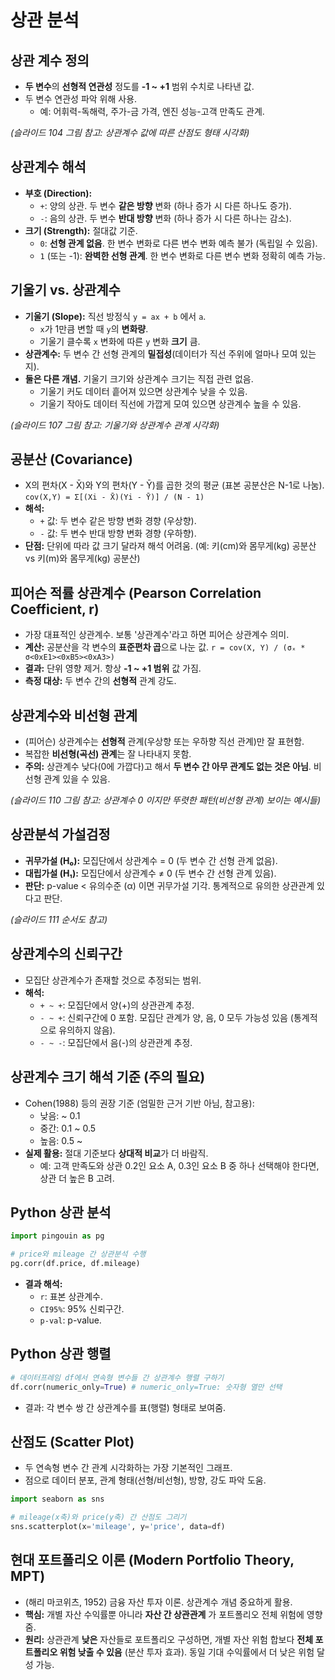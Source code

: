 # 상관 분석

## 상관 계수 정의

*   **두 변수**의 **선형적 연관성** 정도를 **-1 ~ +1** 범위 수치로 나타낸 값.
*   두 변수 연관성 파악 위해 사용.
    *   예: 어휘력-독해력, 주가-금 가격, 엔진 성능-고객 만족도 관계.

*(슬라이드 104 그림 참고: 상관계수 값에 따른 산점도 형태 시각화)*

## 상관계수 해석

*   **부호 (Direction):**
    *   `+`: 양의 상관. 두 변수 **같은 방향** 변화 (하나 증가 시 다른 하나도 증가).
    *   `-`: 음의 상관. 두 변수 **반대 방향** 변화 (하나 증가 시 다른 하나는 감소).
*   **크기 (Strength):** 절대값 기준.
    *   `0`: **선형 관계 없음**. 한 변수 변화로 다른 변수 변화 예측 불가 (독립일 수 있음).
    *   `1` (또는 -1): **완벽한 선형 관계**. 한 변수 변화로 다른 변수 변화 정확히 예측 가능.

## 기울기 vs. 상관계수

*   **기울기 (Slope):** 직선 방정식 `y = ax + b` 에서 `a`.
    *   `x`가 1만큼 변할 때 `y`의 **변화량**.
    *   기울기 클수록 `x` 변화에 따른 `y` 변화 **크기** 큼.
*   **상관계수:** 두 변수 간 선형 관계의 **밀접성**(데이터가 직선 주위에 얼마나 모여 있는지).
*   **둘은 다른 개념.** 기울기 크기와 상관계수 크기는 직접 관련 없음.
    *   기울기 커도 데이터 흩어져 있으면 상관계수 낮을 수 있음.
    *   기울기 작아도 데이터 직선에 가깝게 모여 있으면 상관계수 높을 수 있음.

*(슬라이드 107 그림 참고: 기울기와 상관계수 관계 시각화)*

## 공분산 (Covariance)

*   X의 편차(X - X̄)와 Y의 편차(Y - Ȳ)를 곱한 것의 평균 (표본 공분산은 N-1로 나눔).
    `cov(X,Y) = Σ[(Xi - X̄)(Yi - Ȳ)] / (N - 1)`
*   **해석:**
    *   `+` 값: 두 변수 같은 방향 변화 경향 (우상향).
    *   `-` 값: 두 변수 반대 방향 변화 경향 (우하향).
*   **단점:** 단위에 따라 값 크기 달라져 해석 어려움. (예: 키(cm)와 몸무게(kg) 공분산 vs 키(m)와 몸무게(kg) 공분산)

## 피어슨 적률 상관계수 (Pearson Correlation Coefficient, r)

*   가장 대표적인 상관계수. 보통 '상관계수'라고 하면 피어슨 상관계수 의미.
*   **계산:** 공분산을 각 변수의 **표준편차 곱**으로 나눈 값.
    `r = cov(X, Y) / (σₓ * σ<0xE1><0xB5><0xA3>)`
*   **결과:** 단위 영향 제거. 항상 **-1 ~ +1 범위** 값 가짐.
*   **측정 대상:** 두 변수 간의 **선형적** 관계 강도.

## 상관계수와 비선형 관계

*   (피어슨) 상관계수는 **선형적** 관계(우상향 또는 우하향 직선 관계)만 잘 표현함.
*   복잡한 **비선형(곡선) 관계**는 잘 나타내지 못함.
*   **주의:** 상관계수 낮다(0에 가깝다)고 해서 **두 변수 간 아무 관계도 없는 것은 아님**. 비선형 관계 있을 수 있음.

*(슬라이드 110 그림 참고: 상관계수 0 이지만 뚜렷한 패턴(비선형 관계) 보이는 예시들)*

## 상관분석 가설검정

*   **귀무가설 (H₀):** 모집단에서 상관계수 = 0 (두 변수 간 선형 관계 없음).
*   **대립가설 (H₁):** 모집단에서 상관계수 ≠ 0 (두 변수 간 선형 관계 있음).
*   **판단:** p-value < 유의수준 (α) 이면 귀무가설 기각. 통계적으로 유의한 상관관계 있다고 판단.

*(슬라이드 111 순서도 참고)*

## 상관계수의 신뢰구간

*   모집단 상관계수가 존재할 것으로 추정되는 범위.
*   **해석:**
    *   `+ ~ +`: 모집단에서 양(+)의 상관관계 추정.
    *   `- ~ +`: 신뢰구간에 0 포함. 모집단 관계가 양, 음, 0 모두 가능성 있음 (통계적으로 유의하지 않음).
    *   `- ~ -`: 모집단에서 음(-)의 상관관계 추정.

## 상관계수 크기 해석 기준 (주의 필요)

*   Cohen(1988) 등의 권장 기준 (엄밀한 근거 기반 아님, 참고용):
    *   낮음: ~ 0.1
    *   중간: 0.1 ~ 0.5
    *   높음: 0.5 ~
*   **실제 활용:** 절대 기준보다 **상대적 비교**가 더 바람직.
    *   예: 고객 만족도와 상관 0.2인 요소 A, 0.3인 요소 B 중 하나 선택해야 한다면, 상관 더 높은 B 고려.

## Python 상관 분석

```python
import pingouin as pg

# price와 mileage 간 상관분석 수행
pg.corr(df.price, df.mileage)
```

*   **결과 해석:**
    *   `r`: 표본 상관계수.
    *   `CI95%`: 95% 신뢰구간.
    *   `p-val`: p-value.

## Python 상관 행렬

```python
# 데이터프레임 df에서 연속형 변수들 간 상관계수 행렬 구하기
df.corr(numeric_only=True) # numeric_only=True: 숫자형 열만 선택
```

*   결과: 각 변수 쌍 간 상관계수를 표(행렬) 형태로 보여줌.

## 산점도 (Scatter Plot)

*   두 연속형 변수 간 관계 시각화하는 가장 기본적인 그래프.
*   점으로 데이터 분포, 관계 형태(선형/비선형), 방향, 강도 파악 도움.
```python
import seaborn as sns

# mileage(x축)와 price(y축) 간 산점도 그리기
sns.scatterplot(x='mileage', y='price', data=df)
```

## 현대 포트폴리오 이론 (Modern Portfolio Theory, MPT)

*   (해리 마코위츠, 1952) 금융 자산 투자 이론. 상관계수 개념 중요하게 활용.
*   **핵심:** 개별 자산 수익률뿐 아니라 **자산 간 상관관계** 가 포트폴리오 전체 위험에 영향 줌.
*   **원리:** 상관관계 **낮은** 자산들로 포트폴리오 구성하면, 개별 자산 위험 합보다 **전체 포트폴리오 위험 낮출 수 있음** (분산 투자 효과). 동일 기대 수익률에서 더 낮은 위험 달성 가능.

